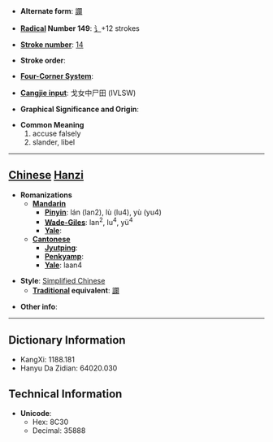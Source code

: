 * '''Alternate form''': [[讕]]

* '''[[Wiktionary:Chinese radical index| Radical]] Number 149''': [[Wiktionary:Chinese radical index 讠|讠]]+12 strokes

* '''[[Wiktionary:Chinese total strokes index|Stroke number]]''': [[Wiktionary:Chinese total strokes index 14|14]]

* '''Stroke order''': 

* '''[[Wiktionary:Chinese four corner index|Four-Corner System]]''': 

* '''[[Wiktionary:Chinese Cangjie index|Cangjie input]]''': 戈女中尸田 (IVLSW)

* '''Graphical Significance and Origin''': 

* '''Common Meaning'''
*#accuse falsely
*# slander, libel


----

== [[Chinese]] [[Hanzi]] ==

* '''Romanizations'''
** '''[[Mandarin]]'''
*** '''[[Pinyin]]''': lán (lan2), lù (lu4), yù (yu4)
*** '''[[Wade-Giles]]''': lan<sup>2</sup>, lu<sup>4</sup>, yü<sup>4</sup>
*** '''[[Yale]]''': 
** '''[[Cantonese]]'''
*** '''[[Jyutping]]''':
*** '''[[Penkyamp]]''': 
*** '''[[Yale]]''': laan4

* '''Style''': [[Simplified Chinese]] 
** '''[[Traditional Chinese|Traditional]] equivalent''': [[讕]]

* '''Other info''': 

----

== Dictionary Information ==

* KangXi: 1188.181
* Hanyu Da Zidian: 64020.030

== Technical Information ==

* '''Unicode''':
** Hex: 8C30
** Decimal: 35888